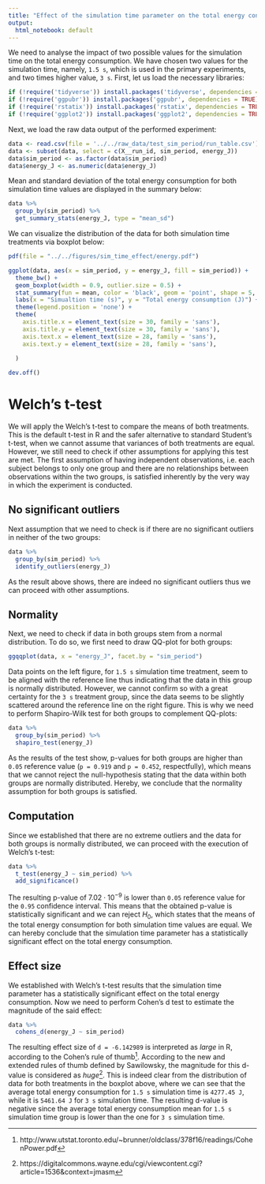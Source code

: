 ```yaml
---
title: "Effect of the simulation time parameter on the total energy consumption"
output:
  html_notebook: default
---
```


We need to analyse the impact of two possible values for the simulation time on the total energy consumption. We have chosen two values for the simulation time, namely, `1.5 s`, which is used in the primary experiments, and two times higher value, `3 s`. First, let us load the necessary libraries:
```r
if (!require('tidyverse')) install.packages('tidyverse', dependencies = TRUE); library('tidyverse')
if (!require('ggpubr')) install.packages('ggpubr', dependencies = TRUE); library('ggpubr')
if (!require('rstatix')) install.packages('rstatix', dependencies = TRUE); library('rstatix')
if (!require('ggplot2')) install.packages('ggplot2', dependencies = TRUE); library('ggplot2')
```

Next, we load the raw data output of the performed experiment:
```r
data <- read.csv(file = '../../raw_data/test_sim_period/run_table.csv')
data <- subset(data, select = c(X__run_id, sim_period, energy_J))
data$sim_period <- as.factor(data$sim_period)
data$energy_J <- as.numeric(data$energy_J)
```

Mean and standard deviation of the total energy consumption for both simulation time values are displayed in the summary below:
```r
data %>%
  group_by(sim_period) %>%
  get_summary_stats(energy_J, type = "mean_sd")
```

We can visualize the distribution of the data for both simulation time treatments via boxplot below:
```r
pdf(file = "../../figures/sim_time_effect/energy.pdf")

ggplot(data, aes(x = sim_period, y = energy_J, fill = sim_period)) +
  theme_bw() + 
  geom_boxplot(width = 0.9, outlier.size = 0.5) + 
  stat_summary(fun = mean, color = 'black', geom = 'point', shape = 5, size = 1.5) +
  labs(x = "Simualtion time (s)", y = "Total energy consumption (J)") +
  theme(legend.position = 'none') +
  theme(
    axis.title.x = element_text(size = 30, family = 'sans'),
    axis.title.y = element_text(size = 30, family = 'sans'),
    axis.text.x = element_text(size = 28, family = 'sans'),
    axis.text.y = element_text(size = 28, family = 'sans'),
    
  )

dev.off()
```

# Welch's t-test

We will apply the Welch's t-test to compare the means of both treatments. This is the default t-test in R and the safer alternative to standard Student's t-test, when we cannot assume that variances of both treatments are equal. However, we still need to check if other assumptions for applying this test are met. The first assumption of having independent observations, i.e. each subject belongs to only one group and there are no relationships between observations within the two groups, is satisfied inherently by the very way in which the experiment is conducted.

## No significant outliers

Next assumption that we need to check is if there are no significant outliers in neither of the two groups:
```r
data %>% 
  group_by(sim_period) %>%
  identify_outliers(energy_J)
```

As the result above shows, there are indeed no significant outliers thus we can proceed with other assumptions.

## Normality

Next, we need to check if data in both groups stem from a normal distribution. To do so, we first need to draw QQ-plot for both groups:
```r
ggqqplot(data, x = "energy_J", facet.by = "sim_period")
```
Data points on the left figure, for `1.5 s` simulation time treatment, seem to be aligned with the reference line thus indicating that the data in this group is normally distributed. However, we cannot confirm so with a great certainty for the `3 s` treatment group, since the data seems to be slightly scattered around the reference line on the right figure. This is why we need to perform Shapiro-Wilk test for both groups to complement QQ-plots:
```r
data %>%
  group_by(sim_period) %>%
  shapiro_test(energy_J)
```
As the results of the test show, p-values for both groups are higher than `0.05` reference value (`p = 0.919` and `p = 0.452`, respectfully), which means that we cannot reject the null-hypothesis stating that the data within both groups are normally distributed. Hereby, we conclude that the normality assumption for both groups is satisfied.

## Computation

Since we established that there are no extreme outliers and the data for both groups is normally distributed, we can proceed with the execution of Welch's t-test:
```r
data %>%
  t_test(energy_J ~ sim_period) %>%
  add_significance()
```
The resulting p-value of $7.02 \cdot 10^{-9}$ is lower than `0.05` reference value for the `0.95` confidence interval. This means that the obtained p-value is statistically significant and we can reject $H_0$, which states that the means of the total energy consumption for both simulation time values are equal. We can hereby conclude that the simulation time parameter has a statistically significant effect on the total energy consumption.

## Effect size

We established with Welch's t-test results that the simulation time parameter has a statistically significant effect on the total energy consumption. Now we need to perform Cohen's d test to estimate the magnitude of the said effect:

```r
data %>%
  cohens_d(energy_J ~ sim_period)
```
The resulting effect size of `d = -6.142989` is interpreted as _large_ in R, according to the Cohen's rule of thumb^[http://www.utstat.toronto.edu/~brunner/oldclass/378f16/readings/CohenPower.pdf]. According to the new and extended rules of thumb defined by Sawilowsky, the magnitude for this d-value is considered as _huge_^[https://digitalcommons.wayne.edu/cgi/viewcontent.cgi?article=1536&context=jmasm]. This is indeed clear from the distribution of data for both treatments in the boxplot above, where we can see that the average total energy consumption for `1.5 s` simulation time is `4277.45 J`, while it is `5461.64 J` for `3 s` simulation time. The resulting d-value is negative since the average total energy consumption mean for `1.5 s` simulation time group is lower than the one for `3 s` simulation time.



